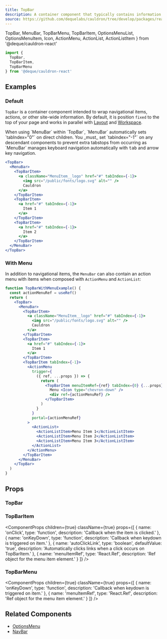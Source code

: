 ```yaml
---
title: TopBar
description: A container component that typically contains information about the page, a navigation menu, and other actions a user can take relating to the whole website.
source: https://github.com/dequelabs/cauldron/tree/develop/packages/react/src/components/TopBar/TopBar.tsx
---
```


  TopBar,
  MenuBar,
  TopBarMenu,
  TopBarItem,
  OptionsMenuList,
  OptionsMenuItem,
  Icon,
  ActionMenu,
  ActionList,
  ActionListItem
} from '@deque/cauldron-react'

```jsx
import {
  TopBar,
  TopBarItem,
  TopBarMenu
} from '@deque/cauldron-react'
```

## Examples

### Default

`TopBar` is a container component intended to wrap navigational items, actions, or other site-wide information. By default, it is position `fixed` to the top of your page and works in parallel with [Layout](./Layout) and [Workspace](./Workspace).

<Note>
  When using `MenuBar` within `TopBar`, `MenuBar` automatically sets `tabIndex="0"` on direct children. You _must_ set `tabindex="-1"` on any descendant components to prevent extra tabstops from occurring as `MenuBar` manages keyboard navigation automatically with <kbd>tab</kbd> and arrow key navigation.
</Note>

```jsx example
<TopBar>
  <MenuBar>
    <TopBarItem>
      <a className="MenuItem__logo" href="#" tabIndex={-1}>
        <img src="/public/fonts/logo.svg" alt="" />
        Cauldron
      </a>
    </TopBarItem>
    <TopBarItem>
      <a href="#" tabIndex={-1}>
        Item 1
      </a>
    </TopBarItem>
    <TopBarItem>
      <a href="#" tabIndex={-1}>
        Item 2
      </a>
    </TopBarItem>
  </MenuBar>
</TopBar>
```

### With Menu

In addition to navigational items, the `MenuBar` can also contain an action menu with items when composed with `ActionMenu` and `ActionList`:

```jsx example
function TopBarWithMenuExample() {
  const actionMenuRef = useRef()
  return (
    <TopBar>
      <MenuBar>
        <TopBarItem>
          <a className="MenuItem__logo" href="#" tabIndex={-1}>
            <img src="/public/fonts/logo.svg" alt="" />
            Cauldron
          </a>
        </TopBarItem>
        <TopBarItem>
          <a href="#" tabIndex={-1}>
            Item 1
          </a>
        </TopBarItem>
        <TopBarItem tabIndex={-1}>
          <ActionMenu
            trigger={
              ({ ref, ...props }) => {
                return (
                  <TopBarItem menuItemRef={ref} tabIndex={0} {...props}>
                    Menu <Icon type="chevron-down" />
                    <div ref={actionMenuRef} />
                  </TopBarItem>
                )
              }
            }
            portal={actionMenuRef}
          >
            <ActionList>
              <ActionListItem>Menu Item 1</ActionListItem>
              <ActionListItem>Menu Item 2</ActionListItem>
              <ActionListItem>Menu Item 3</ActionListItem>
            </ActionList>
          </ActionMenu>
        </TopBarItem>
      </MenuBar>
    </TopBar>
  )
}
```


## Props

### TopBar

<ComponentProps
  children={true}
  className={true}
/>

### TopBarItem

<ComponentProps
  children={true}
  className={true}
  props={[
    {
      name: 'onClick',
      type: 'function',
      description: 'Callback when the item is clicked.'
    },
    {
      name: 'onKeyDown',
      type: 'function',
      description: 'Callback when keydown is triggered on item.'
    },
    {
      name: 'autoClickLink',
      type: 'boolean',
      defaultValue: 'true',
      description: 'Automatically clicks links when a click occurs on TopBarItem.'
    },
    {
      name: 'menuItemRef',
      type: 'React.Ref<HTMLLIElement>',
      description: 'Ref object for the menu item element.'
    }
  ]}
/>

### TopBarMenu

<ComponentProps
  children={true}
  className={true}
  props={[
    {
      name: 'onKeyDown',
      type: 'function',
      description: 'Callback when keydown is triggered on item.'
    },
    {
      name: 'menuItemRef',
      type: 'React.Ref<HTMLLIElement>',
      description: 'Ref object for the menu item element.'
    }
  ]}
/>

## Related Components

- [OptionsMenu](./OptionsMenu)
- [NavBar](./NavBar)

